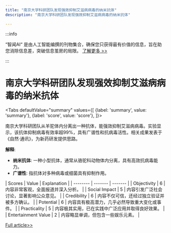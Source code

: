 ```yaml
---
title: "南京大学科研团队发现强效抑制艾滋病病毒的纳米抗体"
description: "南京大学科研团队发现强效抑制艾滋病病毒的纳米抗体"

---
```



:::info

“智闻AI“ 是由人工智能编撰的刊物集合，确保您只获得最有价值的信息，旨在助您消除信息差，突破信息茧房的局限。  [了解更多 >>](/)

:::

# 南京大学科研团队发现强效抑制艾滋病病毒的纳米抗体


<Tabs
	defaultValue="summary"
	values={[
	{label: 'summary', value: 'summary'},
	{label: 'score', value: 'score'},
]}>
<TabItem value="summary">


南京大学科研团队从羊驼体内分离出一种抗体，能强效抑制艾滋病病毒。实验显示，该抗体抑制病毒有效率超99%，具有广谱性和抗病毒活性。相关成果发表于《自然·通讯》，为新药研发提供思路。

**解释**:
- **纳米抗体**: 一种小型抗体，通常从骆驼科动物体内分离，具有高效抗病毒能力。
- **广谱性**: 指抗体对多种病毒或细菌具有抑制作用。
</TabItem>
<TabItem value="score">
	| Scores     | Value   | Explanation |
	| -------- | ------- | ------- |
	| Objectivity  | 6    | 内容非常客观，全面报道并深入分析。    |
	| Social Impact | 5     | 内容引发广泛社会讨论，显著影响公众意见。    |
	| Credibility    | 6    | 内容不仅可信，还经过独立验证并被多方确认。    |
	| Potential    | 6    | 内容具有极高潜力，几乎必然导致重大变化或事件。    |
	| Practicality    | 5    | 内容极其实用，已在实践中广泛应用并取得良好效果。    |
	| Entertainment Value    | 2    | 内容略显单调，但包含一些娱乐元素。    |
</TabItem>
</Tabs>

[Full article>>](https://www.thepaper.cn/newsDetail_forward_28852244)
